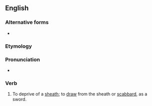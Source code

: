 ==English==

===Alternative forms===
* {{l|en|unsheathe}}

===Etymology===
{{prefix|en|un|sheath}}

===Pronunciation===
* {{rhymes|en|iːð}}

===Verb===
{{en-verb}}

# To deprive of a [[sheath]]; to [[draw]] from the sheath or [[scabbard]], as a sword.